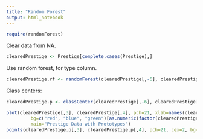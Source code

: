 ```yaml
---
title: "Random Forest"
output: html_notebook
---
```

```r
require(randomForest)
```
Clear data from NA.
```r
clearedPrestige <- Prestige[complete.cases(Prestige),]
```
Use random forest, for type column.
```r
clearedPrestige.rf <- randomForest(clearedPrestige[,-6], clearedPrestige[,6], prox=TRUE)
```
Class centers:
```r
clearedPrestige.p <- classCenter(clearedPrestige[,-6], clearedPrestige[,6], clearedPrestige.rf$prox)
```
```r
plot(clearedPrestige[,3], clearedPrestige[,4], pch=21, xlab=names(clearedPrestige)[3], ylab=names(clearedPrestige)[4],
         bg=c("red", "blue", "green")[as.numeric(factor(clearedPrestige$type))],
         main="Prestige Data with Prototypes")
points(clearedPrestige.p[,3], clearedPrestige.p[,4], pch=21, cex=2, bg=c("red", "blue", "green"))
```